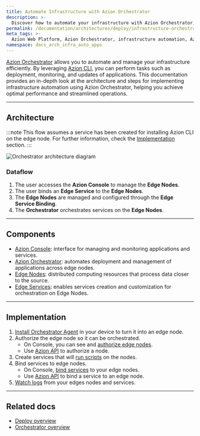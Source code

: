 ```yaml
---
title: Automate Infrastructure with Azion Orchestrator
description: >-
  Discover how to automate your infrastructure with Azion Orchestrator, focusing on efficient edge node management and streamlined operations for enhanced performance.
permalink: /documentation/architectures/deploy/infrastructure-orchestration/
meta_tags: >-
  Azion Web Platform, Azion Orchestrator, infrastructure automation, Azion CLI, edge nodes management, application delivery, performance optimization 
namespace: docs_arch_infra_auto_apps
---
```


[Azion Orchestrator](/en/documentation/products/deploy/edge-orchestrator/) allows you to automate and manage your infrastructure efficiently. By leveraging [Azion CLI](/en/documentation/products/azion-cli/overview/), you can perform tasks such as deployment, monitoring, and updates of applications. This documentation provides an in-depth look at the architecture and steps for implementing infrastructure automation using Azion Orchestrator, helping you achieve optimal performance and streamlined operations.

---

## Architecture

:::note
This flow assumes a service has been created for installing Azion CLI on the edge node. For further information, check the [Implementation](#implementation) section.
:::

![Orchestrator architecture diagram](/assets/docs/images/uploads/infrastructure-arch.png)


### Dataflow

1. The user accesses the **Azion Console** to manage the **Edge Nodes**.
2. The user binds an **Edge Service** to the **Edge Nodes**.
3. The **Edge Nodes** are managed and configured through the **Edge Service Binding**.
4. The **Orchestrator** orchestrates services on the **Edge Nodes**.

---

## Components

- [Azion Console](/en/documentation/products/guides/how-to-access-azion-console/): interface for managing and monitoring applications and services.
- [Azion Orchestrator](/en/documentation/products/deploy/edge-orchestrator/): automates deployment and management of applications across edge nodes.
- [Edge Nodes](/en/documentation/products/deploy/edge-orchestrator/edge-node/): distributed computing resources that process data closer to the source.
- [Edge Services](/en/documentation/products/deploy/edge-orchestrator/edge-services/): enables services creation and customization for orchestration on Edge Nodes.

---

## Implementation

1. [Install Orchestrator Agent](/en/documentation/products/guides/deploy/install-orchestrator-agent/) in your device to turn it into an edge node.
2. Authorize the edge node so it can be orchestrated.
    - On Console, you can see and [authorize edge nodes](/en/documentation/products/guides/deploy/authorize-an-edge-node/).
    - Use [Azion API](https://api.azion.com/#e6a19e66-71e9-4b10-b50c-c0e0684bf458) to authorize a node.
3. Create services that will [run scripts](/en/documentation/products/guides/deploy/advanced/run-scripts/) on the nodes.
4. Bind services to edge nodes.
    - On Console, [bind services](/en/documentation/products/guides/deploy/bind-service-node/) to your edge nodes.
    - Use [Azion API](https://api.azion.com/#230b2947-a706-4143-ae96-3115b8ecd333) to bind a service to an edge node.
5. [Watch logs](/en/documentation/products/guides/deploy/watch-logs/) from your edges nodes and services.

---

## Related docs

- [Deploy overview](/en/documentation/products/deploy/overview/)
- [Orchestrator overview](/en/documentation/products/deploy/edge-orchestrator/)
  